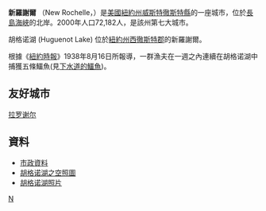 {{Expand language|en|time=2017-02-04}}
'''新羅謝爾''' （New Rochelle，{{IPAc-en|r|ə|ˈ|ʃ|ɛ|l}}）是[[美國|美國]][[紐約州|紐約州]][[威斯特徹斯特縣_(紐約州)|威斯特徹斯特縣]]的一座城市，位於[[長島海峽|長島海峽]]的北岸。2000年人口72,182人，是該州第七大城市。

胡格诺湖 (Huguenot Lake) 位於[[紐約州|紐約州]][[西徹斯特郡|西徹斯特郡]]的新羅謝爾。 

根據《[[紐約時報|紐約時報]]》1938年8月16日所報導，一群漁夫在一週之內連續在胡格诺湖中捕獲五條鱷魚(見[[下水道的鱷魚|下水道的鱷魚]])。

==友好城市==
{{FRA}}[[拉罗谢尔|拉罗谢尔]]

== 資料 ==
* [http://www.city-data.com/city/New-Rochelle-New-York.html 市政資料] {{Wayback|url=http://www.city-data.com/city/New-Rochelle-New-York.html |date=20210114063415 }}
* [http://maps.google.com/maps?f=q&hl=en&time=&date=&ttype=&q=Lake+Ave,+New+Rochelle,+Westchester,+New+York+10801,+United+States&sll=37.0625,-95.677068&sspn=41.903538,69.785156&ie=UTF8&cd=1&geocode=0,40.920950,-73.799600&ll=40.93005,-73.791647&spn=0.004896,0.008519&t=h&z=17&om=1 胡格诺湖之空照圖]
* [https://web.archive.org/web/20121021215808/http://outdoors.webshots.com/album/331884365xtsVGn 胡格诺湖照片]

{{NY-stub}}

[[Category:紐約州城市|N]]